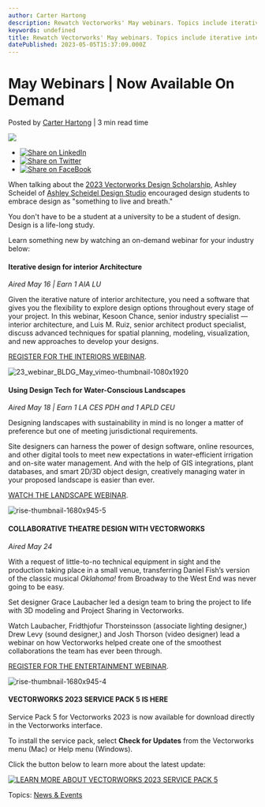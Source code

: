 ```yaml
---
author: Carter Hartong
description: Rewatch Vectorworks' May webinars. Topics include iterative interior architecture, water-conscious landscapes, and theatre design.
keywords: undefined
title: Rewatch Vectorworks' May webinars. Topics include iterative interior architecture, water-conscious landscapes, and theatre design. 
datePublished: 2023-05-05T15:37:09.000Z
---
```

  

# May Webinars | Now Available On Demand

 Posted by [Carter Hartong](https://blog.vectorworks.net/author/carter-hartong) | 3 min read time 

![](https://blog.vectorworks.net/hubfs/Blog%20Images/230503_May%20Webinars/rise-thumbnail-1680x945-4.png) 

* [![Share on LinkedIn](https://2659751.fs1.hubspotusercontent-na1.net/hubfs/2659751/michaelDemo/share-LI.png)](http://www.linkedin.com/shareArticle?mini=true&url=https%3A%2F%2Fblog.vectorworks.net%2Fsign-up-for-vectorworks-may-webinars)
* [![Share on Twitter](https://2659751.fs1.hubspotusercontent-na1.net/hubfs/2659751/michaelDemo/share-TW.png)](https://www.twitter.com/share?text=May%20Webinars%20|%20Now%20Available%20On%20Demand&url=https%3A%2F%2Fblog.vectorworks.net%2Fsign-up-for-vectorworks-may-webinars&via=PMGTweets)
* [![Share on FaceBook](https://2659751.fs1.hubspotusercontent-na1.net/hubfs/2659751/michaelDemo/share-FB.png)](https://www.facebook.com/sharer/sharer.php?u=https%3A%2F%2Fblog.vectorworks.net%2Fsign-up-for-vectorworks-may-webinars)

When talking about the [2023 Vectorworks Design Scholarship](../../../net/vectorworks/blog/apply-for-the-2023-vectorworks-design-scholarship.html), Ashley Scheidel of [Ashley Scheidel Design Studio](https://www.ashleyscheideldesign.com/) encouraged design students to embrace design as "something to live and breath."

You don't have to be a student at a university to be a student of design. Design is a life-long study.

Learn something new by watching an on-demand webinar for your industry below:

#### Iterative design for interior Architecture

_Aired May 16 | Earn 1 AIA LU_

Given the iterative nature of interior architecture, you need a software that gives you the flexibility to explore design options throughout every stage of your project. In this webinar, Kesoon Chance, senior industry specialist — interior architecture, and Luis M. Ruiz, senior architect product specialist, discuss advanced techniques for spatial planning, modeling, visualization, and new approaches to develop your designs.

[REGISTER FOR THE INTERIORS WEBINAR](https://university.vectorworks.net/mod/scorm/view.php?id=5402). 

![23_webinar_BLDG_May_vimeo-thumbnail-1080x1920](https://blog.vectorworks.net/hs-fs/hubfs/Blog%20Images/230503_May%20Webinars/23_webinar_BLDG_May_vimeo-thumbnail-1080x1920.png?width=1440&height=810&name=23_webinar_BLDG_May_vimeo-thumbnail-1080x1920.png)

#### Using Design Tech for Water-Conscious Landscapes

_Aired May 18 | Earn 1 LA CES PDH and 1 APLD CEU_

Designing landscapes with sustainability in mind is no longer a matter of preference but one of meeting jurisdictional requirements.   
  
Site designers can harness the power of design software, online resources, and other digital tools to meet new expectations in water-efficient irrigation and on-site water management. And with the help of GIS integrations, plant databases, and smart 2D/3D object design, creatively managing water in your proposed landscape is easier than ever.

[WATCH THE LANDSCAPE WEBINAR](https://university.vectorworks.net/course/view.php?id=2675). 

![rise-thumbnail-1680x945-5](https://blog.vectorworks.net/hs-fs/hubfs/rise-thumbnail-1680x945-5.png?width=1440&height=810&name=rise-thumbnail-1680x945-5.png)

#### COLLABORATIVE THEATRE DESIGN WITH VECTORWORKS

_Aired May 24_

With a request of little-to-no technical equipment in sight and the production taking place in a small venue, transferring Daniel Fish’s version of the classic musical _Oklahoma!_ from Broadway to the West End was never going to be easy. 

Set designer Grace Laubacher led a design team to bring the project to life with 3D modeling and Project Sharing in Vectorworks. 

Watch Laubacher, Fridthjofur Thorsteinsson (associate lighting designer,) Drew Levy (sound designer,) and Josh Thorson (video designer) lead a webinar on how Vectorworks helped create one of the smoothest collaborations the team has ever been through.

[REGISTER FOR THE ENTERTAINMENT WEBINAR](https://university.vectorworks.net/course/view.php?id=2684).

![rise-thumbnail-1680x945-4](https://blog.vectorworks.net/hs-fs/hubfs/Blog%20Images/230503_May%20Webinars/rise-thumbnail-1680x945-4.png?width=1440&height=810&name=rise-thumbnail-1680x945-4.png)

#### VECTORWORKS 2023 SERVICE PACK 5 IS HERE

Service Pack 5 for Vectorworks 2023 is now available for download directly in the Vectorworks interface.

To install the service pack, select **Check for Updates** from the Vectorworks menu (Mac) or Help menu (Windows).

Click the button below to learn more about the latest update:

[![LEARN MORE ABOUT VECTORWORKS 2023 SERVICE PACK 5](https://no-cache.hubspot.com/cta/default/3018241/8a879609-7c78-459e-932e-43e636e27cbe.png)](https://cta-redirect.hubspot.com/cta/redirect/3018241/8a879609-7c78-459e-932e-43e636e27cbe) 

 Topics: [News & Events](https://blog.vectorworks.net/topic/news-events) 

  